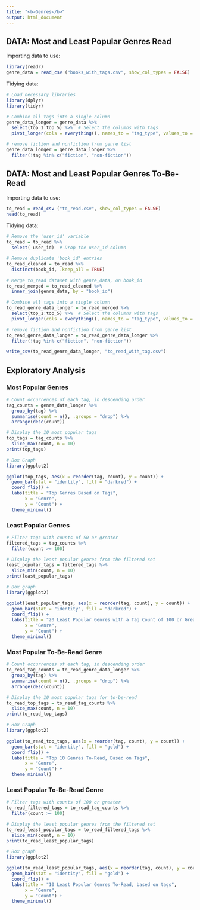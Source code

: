 ```yaml
---
title: "<b>Genres</b>"
output: html_document
---
```

## DATA: Most and Least Popular Genres Read
Importing data to use:  
```r
library(readr)
genre_data = read_csv ("books_with_tags.csv", show_col_types = FALSE)
```

Tidying data:
```r
# Load necessary libraries
library(dplyr)
library(tidyr)

# Combine all tags into a single column
genre_data_longer = genre_data %>%
  select(top_1:top_5) %>%  # Select the columns with tags
  pivot_longer(cols = everything(), names_to = "tag_type", values_to = "tag") 

# remove fiction and nonfiction from genre list
genre_data_longer = genre_data_longer %>%
  filter(!tag %in% c("fiction", "non-fiction"))
```

## DATA: Most and Least Popular Genres To-Be-Read  
Importing data to use:
```r
to_read = read_csv ("to_read.csv", show_col_types = FALSE)
head(to_read)
```

Tidying data:  
```r
# Remove the 'user_id' variable
to_read = to_read %>%
  select(-user_id)  # Drop the user_id column

# Remove duplicate 'book_id' entries
to_read_cleaned = to_read %>%
  distinct(book_id, .keep_all = TRUE)

# Merge to_read dataset with genre_data, on book_id
to_read_merged = to_read_cleaned %>%
  inner_join(genre_data, by = "book_id")

# Combine all tags into a single column
to_read_genre_data_longer = to_read_merged %>%
  select(top_1:top_5) %>%  # Select the columns with tags
  pivot_longer(cols = everything(), names_to = "tag_type", values_to = "tag") 

# remove fiction and nonfiction from genre list
to_read_genre_data_longer = to_read_genre_data_longer %>%
  filter(!tag %in% c("fiction", "non-fiction"))

write_csv(to_read_genre_data_longer, "to_read_with_tag.csv")
```

## Exploratory Analysis 
### Most Popular Genres
```r
# Count occurrences of each tag, in descending order
tag_counts = genre_data_longer %>%
  group_by(tag) %>%
  summarise(count = n(), .groups = "drop") %>%
  arrange(desc(count))

# Display the 10 most popular tags
top_tags = tag_counts %>%
  slice_max(count, n = 10)
print(top_tags)

# Box Graph
library(ggplot2)

ggplot(top_tags, aes(x = reorder(tag, count), y = count)) +
  geom_bar(stat = "identity", fill = "darkred") +
  coord_flip() +
  labs(title = "Top Genres Based on Tags",
       x = "Genre",
       y = "Count") +
  theme_minimal()

```

### Least Popular Genres
```r
# Filter tags with counts of 50 or greater
filtered_tags = tag_counts %>%
  filter(count >= 100)

# Display the least popular genres from the filtered set
least_popular_tags = filtered_tags %>%
  slice_min(count, n = 10)
print(least_popular_tags)

# Box graph
library(ggplot2)

ggplot(least_popular_tags, aes(x = reorder(tag, count), y = count)) +
  geom_bar(stat = "identity", fill = "darkred") +
  coord_flip() +
  labs(title = "20 Least Popular Genres with a Tag Count of 100 or Greater",
       x = "Genre",
       y = "Count") +
  theme_minimal()
```

### Most Popular To-Be-Read Genre 
```r
# Count occurrences of each tag, in descending order
to_read_tag_counts = to_read_genre_data_longer %>%
  group_by(tag) %>%
  summarise(count = n(), .groups = "drop") %>%
  arrange(desc(count))

# Display the 10 most popular tags for to-be-read
to_read_top_tags = to_read_tag_counts %>%
  slice_max(count, n = 10)
print(to_read_top_tags)

# Box Graph
library(ggplot2)

ggplot(to_read_top_tags, aes(x = reorder(tag, count), y = count)) +
  geom_bar(stat = "identity", fill = "gold") +
  coord_flip() +
  labs(title = "Top 10 Genres To-Read, Based on Tags",
       x = "Genre",
       y = "Count") +
  theme_minimal()
```

### Least Popular To-Be-Read Genre  
```r
# Filter tags with counts of 100 or greater
to_read_filtered_tags = to_read_tag_counts %>%
  filter(count >= 100)

# Display the least popular genres from the filtered set
to_read_least_popular_tags = to_read_filtered_tags %>%
  slice_min(count, n = 10)
print(to_read_least_popular_tags)

# Box graph
library(ggplot2)

ggplot(to_read_least_popular_tags, aes(x = reorder(tag, count), y = count)) +
  geom_bar(stat = "identity", fill = "gold") +
  coord_flip() +
  labs(title = "10 Least Popular Genres To-Read, based on tags",
       x = "Genre",
       y = "Count") +
  theme_minimal()
```
